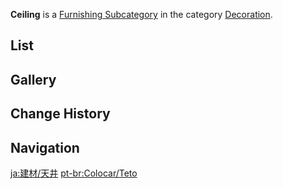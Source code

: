 {{Terminology Infobox
|title        = Ceiling
|image        = Icon Housing Decoration Ceiling.png
|type         = Item Groups
|type2        = Furnishing Subcategories
|type3        = Interior Furnishings
|type4        = Decoration
}}
'''Ceiling''' is a [[Furnishing Subcategory]] in the category [[Decoration]].

==List==
{{Furnishings by Category Table
|Decoration Ceiling
|nocategory=1
|noload=1
|version=1}}

==Gallery==
{{Furnishings by Category Gallery|Decoration Ceiling}}

==Change History==
{{Change History|1.5}}

==Navigation==
{{Furnishing Navbox|interior}}

[[Category:Decoration Ceiling| ]]

[[ja:建材/天井]]
[[pt-br:Colocar/Teto]]